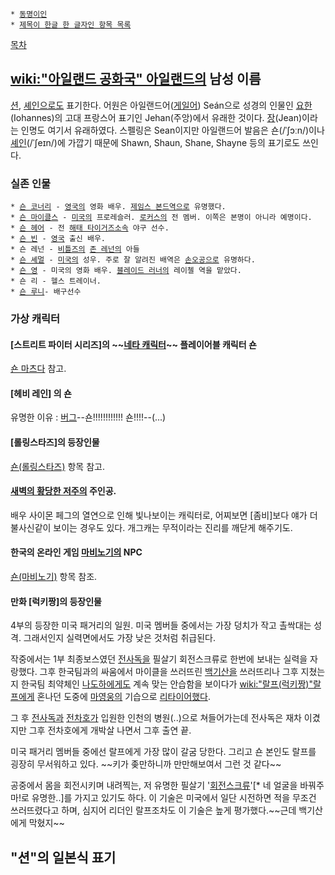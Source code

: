  * [[동명이인]]
 * [[제목이 한글 한 글자인 항목 목록]] 

[[목차]]

== [[wiki:"아일랜드 공화국" 아일랜드]]의 남성 이름 ==
[[션]], [[셰인]]으로도 표기한다. 어원은 아일랜드어([[게일어]]) Seán으로 성경의 인물인 [[요한]](Iohannes)의 고대 프랑스어 표기인 Jehan(주앙)에서 유래한 것이다. [[장]](Jean)이라는 인명도 여기서 유래하였다. 스펠링은 Sean이지만 아일랜드어 발음은 숀(/ˈʃɔːn/)이나 [[셰인]](/ˈʃeɪn/)에 가깝기 때문에 Shawn, Shaun, Shane, Shayne 등의 표기로도 쓰인다.

=== 실존 인물 ===
 * [[숀 코너리]] - [[영국]]의 영화 배우. [[제임스 본드]]역으로 유명했다.
 * [[숀 마이클스]] - [[미국]]의 프로레슬러. [[로커스]]의 전 멤버. 이쪽은 본명이 아니라 예명이다.
 * [[숀 헤어]] - 전 [[해태 타이거즈]]소속 야구 선수.
 * [[숀 빈]] - [[영국]] 출신 배우.
 * 숀 레넌 - [[비틀즈]]의 [[존 레넌]]의 아들
 * [[숀 셰멀]] - [[미국]]의 성우. 주로 잘 알려진 배역은 [[손오공(드래곤볼)|손오공]]으로 유명하다.
 * [[숀 영]] - 미국의 영화 배우. [[블레이드 러너]]의 레이첼 역을 맡았다.
 * 숀 리 - 헬스 트레이너.
 * [[숀 루니]]- 배구선수

=== 가상 캐릭터 ===
==== [스트리트 파이터 시리즈]의 ~~[[네타 캐릭터]]~~ 플레이어블 캐릭터 숀 ====
[[숀 마츠다]] 참고.

==== [헤비 레인] 의 숀 ====
유명한 이유 : [http://tvple.com/49201 버그]--숀!!!!!!!!!!!! 숀!!!!--(...)

==== [롤링스타즈]의 등장인물 ====
[[숀(롤링스타즈)]] 항목 참고.

==== [[새벽의 황당한 저주]]의 주인공. ====
배우 사이몬 페그의 열연으로 인해 빛나보이는 캐릭터로, 어찌보면 [좀비]보다 얘가 더 불사신같이 보이는 경우도 있다. 개그캐는 무적이라는 진리를 깨닫게 해주기도.

==== 한국의 온라인 게임 [[마비노기]]의 NPC ====
[[숀(마비노기)]] 항목 참조.

==== 만화 [럭키짱]의 등장인물 ====
4부의 등장한 미국 패거리의 일원. 미국 멤버들 중에서는 가장 덩치가 작고 촐싹대는 성격. 그래서인지 실력면에서도 가장 낮은 것처럼 취급된다. 

작중에서는 1부 최종보스였던 [[전사독]]을 필살기 회전스크류로 한번에 보내는 실력을 자랑했다. 그후 한국팀과의 싸움에서 마이클을 쓰러뜨린 [[백기산]]을 쓰러뜨리나 그후 지쳤는지 한국팀 최약체인 [[나도하]]에게도 계속 맞는 안습함을 보이다가 [[wiki:"랄프(럭키짱)"랄프]]에게 혼나던 도중에 [[마영웅]]의 기습으로 [[리타이어]]했다.

그 후 [[전사독]]과 [[전차호]]가 입원한 인천의 병원(..)으로 쳐들어가는데 전사독은 재차 이겼지만 그후 전차호에게 개박살 나면서 그후 출연 끝.

미국 패거리 멤버들 중에선 랄프에게 가장 많이 갈굼 당한다. 그리고 숀 본인도 랄프를 굉장히 무서워하고 있다. ~~키가 좆만하니까 만만해보여서 그런 것 같다~~  
 

공중에서 몸을 회전시키며 내려찍는, 저 유명한 필살기 '[[회전스크류]]'[* 네 얼굴을 바꿔주마!로 유명한..]를 가지고 있기도 하다. 이 기술은 미국에서 일단 시전하면 적을 무조건 쓰러뜨렸다고 하며, 심지어 리더인 랄프조차도 이 기술은 높게 평가했다.~~근데 백기산에게 막혔지~~  

== "션"의 일본식 표기 ==

